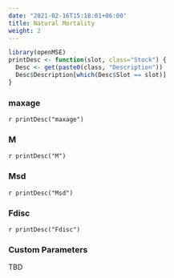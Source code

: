 ```yaml
---
date: "2021-02-16T15:18:01+06:00"
title: Natural Mortality
weight: 2
---
```


```r
library(openMSE)
printDesc <- function(slot, class="Stock") {
  Desc <- get(paste0(class, "Description"))
  Desc$Description[which(Desc$Slot == slot)]
}
```

### maxage
`r printDesc("maxage")`

### M 
`r printDesc("M")`

### Msd
`r printDesc("Msd")`

### Fdisc
`r printDesc("Fdisc")`

### Custom Parameters
TBD
